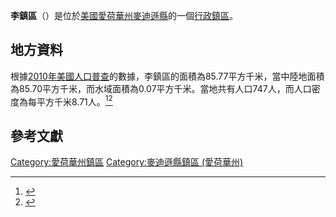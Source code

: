 {{noteTA
|G1=USState
|G2=地名
|G3=Unit
}}
{{Infobox settlement
|official_name            = 李鎮區
|native_name = Lee Township
|settlement_type          = [[行政鎮區|行政鎮區]]
|image_skyline            = 
|imagesize                = 
|image_map                = 
|mapsize                  = 
|pushpin_map  =USA Iowa
|pushpin_label = 李鎮區
|pushpin_label_position   = top
|pushpin_map_caption      = 李鎮區在愛荷華州的位置
|subdivision_type         = [[世界政區索引|國家]]
|subdivision_type1        = [[美国州份|州份]]
|subdivision_type2        = [[愛荷華州行政区划|縣]]
|subdivision_name         = [[美国|美国]]
|subdivision_name1        = [[愛荷華州|愛荷華州]]
|subdivision_name2        = [[麥迪遜縣_(愛荷華州)|麥迪遜縣]]
|elevation_ft             = 984
|elevation_m              = 300
|timezone                 = [[北美中部時區|北美中部時區]]
|area_total_km2           = 85.77
|area_land_km2            = 85.70
|area_water_km2           = 0.07
|area_total_sq_mi         = 
|area_land_sq_mi          = 
|area_water_sq_mi         = 
|population_as_of         = [[2010年美國人口普查|2010]]
|population_footnotes     = 
|population_total         = 747
|population_density_km2   = auto
|population_density_sq_mi = auto
|utc_offset               = -6
|coordinates              = {{coord|41|28|00|N|93|51|00|W|type:city_region:US-AL_source:GNS-enwiki|display=inline,title}}
| coor_pinpoint           = 
| coordinates_footnotes   = 
|timezone_DST             = CDT
|utc_offset_DST           = -5
|postal_code_type         = [[美國郵區編號|郵區編號]]
|postal_code              = 
|area_code                = {{link-en|电话区号515|Area code 515|515}}
|blank_name = [[地名信息系统|GNIS ID]]
|blank_info = 468200
}}
'''李鎮區'''（{{lang-en|Lee Township}}）是位於[[美國|美國]][[愛荷華州|愛荷華州]][[麥迪遜縣_(愛荷華州)|麥迪遜縣]]的一個[[行政鎮區|行政鎮區]]。

== 地方資料 ==
根據[[2010年美國人口普查|2010年美國人口普查]]的數據，李鎮區的面積為85.77平方千米，當中陸地面積為85.70平方千米，而水域面積為0.07平方千米。當地共有人口747人，而人口密度為每平方千米8.71人。<ref name="GR8">{{cite web|url=http://factfinder2.census.gov|publisher=[[美国人口调查局|美国人口调查局]]|accessdate=2011-05-14|title=American FactFinder|archive-date=2013-09-11|archive-url=https://web.archive.org/web/20130911234518/http://factfinder2.census.gov/|dead-url=no}}</ref><ref>{{cite web|url=https://www.citypopulation.de/en/usa/iowa/admin/|title=USA: Iowa (Counties and Townships) - City Population}}</ref>

== 參考文獻 ==
{{reflist}}

{{麥迪遜縣 (愛荷華州)}}

{{DEFAULTSORT:Lee Township}}
[[Category:愛荷華州鎮區|Category:愛荷華州鎮區]]
[[Category:麥迪遜縣鎮區_(愛荷華州)|Category:麥迪遜縣鎮區 (愛荷華州)]]

{{Iowa-geo-stub}}